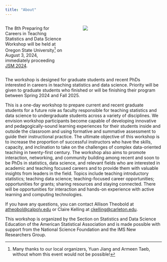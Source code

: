 ```yaml
---
title: "About"
---
```


::: columns
::: {.column width="40%"}
The 8th Preparing for Careers in Teaching Statistics and Data Science Workshop will be held at Oregon State University^[Many thanks to our local organizers, Yuan Jiang and Armeen Taeb, without whom this event would not be possible!] on August 3, 2024, immediately proceeding [JSM 2024](https://ww2.amstat.org/meetings/jsm/2024/).
:::

::: {.column width="5%"}
:::

::: {.column width="55%"}
![](images/ptt-2023.jpg)
:::
:::

The workshop is designed for graduate students and recent PhDs interested in careers in teaching statistics and data science. Priority will be given to graduate students who finished or will be finishing their program between Spring 2024 and Fall 2025.

This is a one-day workshop to prepare current and recent graduate students for a future role as faculty responsible for teaching statistics and data science to undergraduate students across a variety of disciplines.
We envision workshop participants become capable of developing innovative and pedagogically-sound learning experiences for their students inside and outside the classroom and using formative and summative assessment to guide their instructional practice.
The ultimate objective of this workshop is to increase the proportion of successful instructors who have the skills, capacity, and inclination to take on the challenges of complex data-oriented teaching in twenty-first century.
The workshop also aims to promote interaction, networking, and community building among recent and soon to be PhDs in statistics, data science, and relevant fields who are interested in academic and teaching focused careers and to provide them with valuable insights from leaders in the field.
Topics include teaching introductory statistics; teaching data science; teaching-focused career opportunities; opportunities for grants; sharing resources and staying connected.
There will be opportunities for interaction and hands-on experience with active learning and computing technologies.

If you have any questions, you can contact Allison Theobold at [atheobol\@calpoly.edu](mailto:atheobol@calpoly.edu) or Claire Kelling at [ckelling@carleton.edu](mailto:ckelling@carleton.edu).

This workshop is organized by the Section on Statistics and Data Science Education of the American Statistical Association and is made possible with support from the National Science Foundation and the IMS New Researchers Group.
